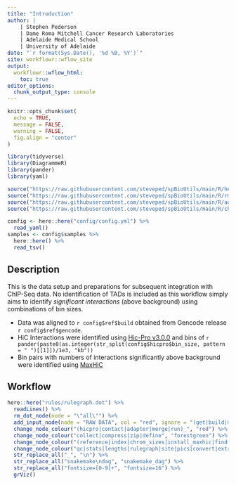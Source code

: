```yaml
---
title: "Introduction"
author: |
    | Stephen Pederson
    | Dame Roma Mitchell Cancer Research Laboratories
    | Adelaide Medical School
    | University of Adelaide
date: "`r format(Sys.Date(), '%d %B, %Y')`"
site: workflowr::wflow_site
output:
  workflowr::wflow_html:
    toc: true
editor_options:
  chunk_output_type: console
---
```


```r
knitr::opts_chunk$set(
  echo = TRUE,
  message = FALSE,
  warning = FALSE,
  fig.align = "center"
)
```

```r
library(tidyverse)
library(DiagrammeR)
library(pander)
library(yaml)
```

```r
source("https://raw.githubusercontent.com/steveped/spBioUtils/main/R/helpers.R")
source("https://raw.githubusercontent.com/steveped/spBioUtils/main/R/rm_dot_node.R")
source("https://raw.githubusercontent.com/steveped/spBioUtils/main/R/add_input_node.R")
source("https://raw.githubusercontent.com/steveped/spBioUtils/main/R/change_node_colour.R")
```


```r
config <- here::here("config/config.yml") %>%
  read_yaml()
samples <- config$samples %>% 
  here::here() %>% 
  read_tsv()
```


## Description

This is the data setup and preparations for subsequent integration with ChIP-Seq data.
No identification of TADs is included as this workflow simply aims to identify *significant interactions* (above background) using combinations of bin sizes.

- Data was aligned to `r config$ref$build` obtained from Gencode release `r config$ref$gencode`.
- HiC Interactions were identified using [Hic-Pro v3.0.0](https://github.com/nservant/HiC-Pro/releases/tag/v3.0.0) and bins of `r pander(paste0(as.integer(str_split(config$hicpro$bin_size, pattern = " ")[[1]])/1e3, "kb"))`
- Bin pairs with numbers of interactions significantly above background were identified using [MaxHiC](https://github.com/Rassa-Gvm/MaxHiC)

## Workflow

```r
here::here("rules/rulegraph.dot") %>%
  readLines() %>%
  rm_dot_node(node = "\"all\"") %>%
  add_input_node(node = "RAW DATA", col = "red", ignore = "(get|build|make|install)") %>%
  change_node_colour("(hicpro|contact|adapter|merge|run)_", "red") %>% 
  change_node_colour("collect|compress|zip|define", "forestgreen") %>% 
  change_node_colour("(reference|index|chrom_sizes|install_maxhic|find|config|initialise)", "blue") %>% 
  change_node_colour("qc|stats|lengths|rulegraph|site|pics|convert|extract|summarise", "orange") %>% 
  str_replace_all("_", "\n") %>% 
  str_replace_all("snakemake\ndag", "snakemake_dag") %>%
  str_replace_all("fontsize=[0-9]+", "fontsize=16") %>%
  grViz()
```


